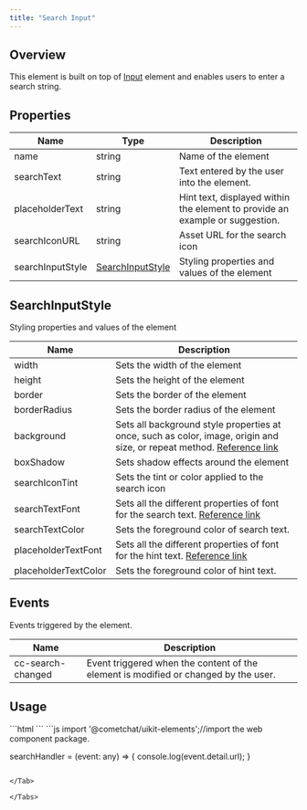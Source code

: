 ```yaml
---
title: "Search Input"
---
```


## Overview

This element is built on top of [Input](/docs/ui-kit/angular/input) element and enables users to enter a search string.

## Properties

| Name             | Type                                                                   | Description                                                                  |
| ---------------- | ---------------------------------------------------------------------- | ---------------------------------------------------------------------------- |
| name             | string                                                                 | Name of the element                                                          |
| searchText       | string                                                                 | Text entered by the user into the element.                                   |
| placeholderText  | string                                                                 | Hint text, displayed within the element to provide an example or suggestion. |
| searchIconURL    | string                                                                 | Asset URL for the search icon                                                |
| searchInputStyle | [SearchInputStyle](/docs/ui-kit/angular/search-input#searchinputstyle) | Styling properties and values of the element                                 |

## SearchInputStyle

Styling properties and values of the element

| Name                 | Description                                                                                                                                                                          |
| -------------------- | ------------------------------------------------------------------------------------------------------------------------------------------------------------------------------------ |
| width                | Sets the width of the element                                                                                                                                                        |
| height               | Sets the height of the element                                                                                                                                                       |
| border               | Sets the border of the element                                                                                                                                                       |
| borderRadius         | Sets the border radius of the element                                                                                                                                                |
| background           | Sets all background style properties at once, such as color, image, origin and size, or repeat method. [Reference link](https://developer.mozilla.org/en-US/docs/Web/CSS/background) |
| boxShadow            | Sets shadow effects around the element                                                                                                                                               |
| searchIconTint       | Sets the tint or color applied to the search icon                                                                                                                                    |
| searchTextFont       | Sets all the different properties of font for the search text. [Reference link](https://developer.mozilla.org/en-US/docs/Web/CSS/font)                                               |
| searchTextColor      | Sets the foreground color of search text.                                                                                                                                            |
| placeholderTextFont  | Sets all the different properties of font for the hint text. [Reference link](https://developer.mozilla.org/en-US/docs/Web/CSS/font)                                                 |
| placeholderTextColor | Sets the foreground color of hint text.                                                                                                                                              |

## Events

Events triggered by the element.

| Name              | Description                                                                         |
| ----------------- | ----------------------------------------------------------------------------------- |
| cc-search-changed | Event triggered when the content of the element is modified or changed by the user. |

## Usage

<Tabs>
<Tab title="HTML">
```html
<cometchat-search-input 
[placeholderText]="'Search'" 
[text]="'A'" 
(cc-search-changed)="searchHandler($event)"  
></cometchat-search-input>
```

</Tab>

<Tab title="JavaScript">
```js
import '@cometchat/uikit-elements';//import the web component package.

searchHandler = (event: any) => {
  console.log(event.detail.url);
}
```

</Tab>

</Tabs>
